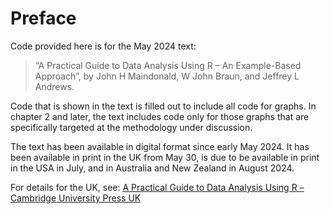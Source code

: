 # Preface {.unnumbered}

Code provided here is for the May 2024 text:

> "A Practical Guide to Data Analysis Using R -- An Example-Based Approach",
> by John H Maindonald, W John Braun, and Jeffrey L Andrews.

Code that is shown in the text is filled out to include 
all code for graphs.  In chapter 2 and later, the text 
includes code only for those graphs that are specifically targeted at the methodology under discussion.

The text has been available in digital format since early
May 2024. It has been available in print in the UK from
May 30, is due to be available in print in the USA in July, 
and in Australia and New Zealand in August 2024.

For details for the UK, see:
[A Practical Guide to Data Analysis Using R -- Cambridge University Press UK](https://www.cambridge.org/gb/universitypress/subjects/statistics-probability/computational-statistics-machine-learning-and-information-sc/practical-guide-data-analysis-using-r-example-based-approach)


